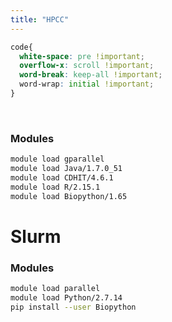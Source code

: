```yaml
---
title: "HPCC"
---
```

```css
code{
  white-space: pre !important;
  overflow-x: scroll !important;
  word-break: keep-all !important;
  word-wrap: initial !important;
}
```
<br>

### Modules

```bash
module load gparallel
module load Java/1.7.0_51
module load CDHIT/4.6.1
module load R/2.15.1
module load Biopython/1.65
```

# Slurm

### Modules

```bash
module load parallel
module load Python/2.7.14
pip install --user Biopython
```

